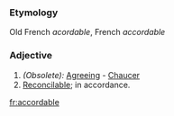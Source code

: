 ===Etymology===
Old French ''acordable'', French ''accordable''
===Adjective===
#''(Obsolete):'' [[Agreeing]] - [[Chaucer]]
#[[Reconcilable]]; in accordance.

[[fr:accordable]]